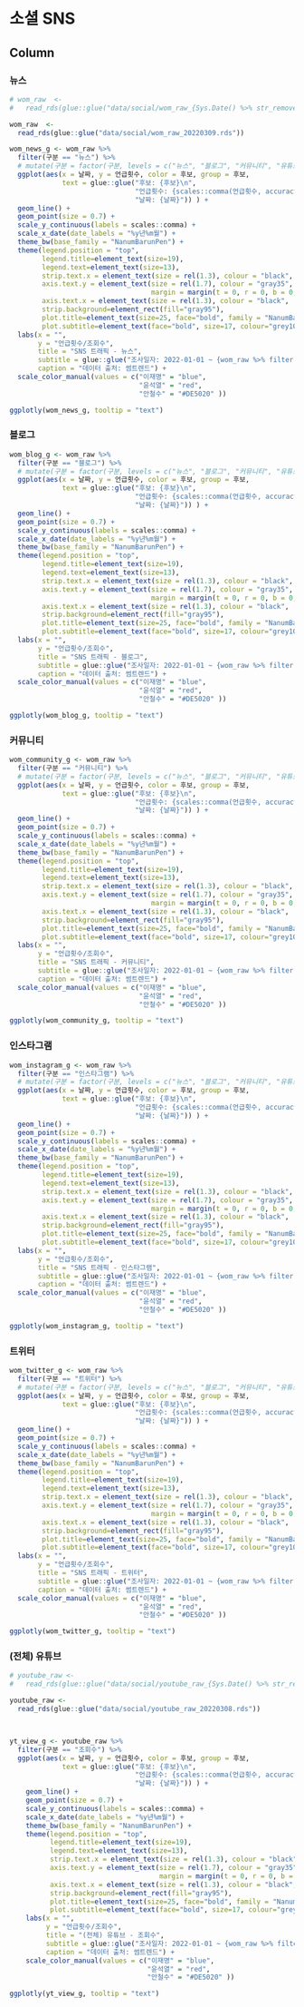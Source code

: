 소셜 SNS
=================================================================================================


Column {.tabset .tabset-fade}
-------------------------------------------------------------------------------

### 뉴스

```r
# wom_raw  <-  
#   read_rds(glue::glue("data/social/wom_raw_{Sys.Date() %>% str_remove_all('-')}.rds"))

wom_raw  <-  
  read_rds(glue::glue("data/social/wom_raw_20220309.rds"))

wom_news_g <- wom_raw %>% 
  filter(구분 == "뉴스") %>% 
  # mutate(구분 = factor(구분, levels = c("뉴스", "블로그", "커뮤니티", "유튜브", "인스타그램", "트위터"))) %>% 
  ggplot(aes(x = 날짜, y = 언급횟수, color = 후보, group = 후보,
             text = glue::glue("후보: {후보}\n",
                               "언급횟수: {scales::comma(언급횟수, accuracy = 1)}\n",
                               "날짜: {날짜}")) ) +
  geom_line() +
  geom_point(size = 0.7) +
  scale_y_continuous(labels = scales::comma) +
  scale_x_date(date_labels = "%y년%m월") +
  theme_bw(base_family = "NanumBarunPen") +
  theme(legend.position = "top",
        legend.title=element_text(size=19), 
        legend.text=element_text(size=13),
        strip.text.x = element_text(size = rel(1.3), colour = "black", face="bold"),
        axis.text.y = element_text(size = rel(1.7), colour = "gray35", face="bold", 
                                   margin = margin(t = 0, r = 0, b = 0, l = 00)),
        axis.text.x = element_text(size = rel(1.3), colour = "black",  face="bold"),
        strip.background=element_rect(fill="gray95"),
        plot.title=element_text(size=25, face="bold", family = "NanumBarunpen"),
        plot.subtitle=element_text(face="bold", size=17, colour="grey10", family = "NanumBarunpen"))  +
  labs(x = "",
       y = "언급횟수/조회수",
       title = "SNS 트래픽 - 뉴스",
       subtitle = glue::glue("조사일자: 2022-01-01 ~ {wom_raw %>% filter(날짜 == max(날짜)) %>% pull(날짜)}"),
       caption = "데이터 출처: 썸트렌드") +
  scale_color_manual(values = c("이재명" = "blue", 
                                "윤석열" = "red", 
                                "안철수" = "#DE5020" ))  

ggplotly(wom_news_g, tooltip = "text")

```

### 블로그

```r

wom_blog_g <- wom_raw %>% 
  filter(구분 == "블로그") %>% 
  # mutate(구분 = factor(구분, levels = c("뉴스", "블로그", "커뮤니티", "유튜브", "인스타그램", "트위터"))) %>% 
  ggplot(aes(x = 날짜, y = 언급횟수, color = 후보, group = 후보,
             text = glue::glue("후보: {후보}\n",
                               "언급횟수: {scales::comma(언급횟수, accuracy = 1)}\n",
                               "날짜: {날짜}")) ) +
  geom_line() +
  geom_point(size = 0.7) +
  scale_y_continuous(labels = scales::comma) +
  scale_x_date(date_labels = "%y년%m월") +
  theme_bw(base_family = "NanumBarunPen") +
  theme(legend.position = "top",
        legend.title=element_text(size=19), 
        legend.text=element_text(size=13),
        strip.text.x = element_text(size = rel(1.3), colour = "black", face="bold"),
        axis.text.y = element_text(size = rel(1.7), colour = "gray35", face="bold", 
                                   margin = margin(t = 0, r = 0, b = 0, l = 00)),
        axis.text.x = element_text(size = rel(1.3), colour = "black",  face="bold"),
        strip.background=element_rect(fill="gray95"),
        plot.title=element_text(size=25, face="bold", family = "NanumBarunpen"),
        plot.subtitle=element_text(face="bold", size=17, colour="grey10", family = "NanumBarunpen"))  +
  labs(x = "",
       y = "언급횟수/조회수",
       title = "SNS 트래픽 - 블로그",
       subtitle = glue::glue("조사일자: 2022-01-01 ~ {wom_raw %>% filter(날짜 == max(날짜)) %>% pull(날짜)}"),
       caption = "데이터 출처: 썸트렌드") +
  scale_color_manual(values = c("이재명" = "blue", 
                                "윤석열" = "red", 
                                "안철수" = "#DE5020" ))  

ggplotly(wom_blog_g, tooltip = "text")

```


### 커뮤니티

```r

wom_community_g <- wom_raw %>% 
  filter(구분 == "커뮤니티") %>% 
  # mutate(구분 = factor(구분, levels = c("뉴스", "블로그", "커뮤니티", "유튜브", "인스타그램", "트위터"))) %>% 
  ggplot(aes(x = 날짜, y = 언급횟수, color = 후보, group = 후보,
             text = glue::glue("후보: {후보}\n",
                               "언급횟수: {scales::comma(언급횟수, accuracy = 1)}\n",
                               "날짜: {날짜}")) ) +
  geom_line() +
  geom_point(size = 0.7) +
  scale_y_continuous(labels = scales::comma) +
  scale_x_date(date_labels = "%y년%m월") +
  theme_bw(base_family = "NanumBarunPen") +
  theme(legend.position = "top",
        legend.title=element_text(size=19), 
        legend.text=element_text(size=13),
        strip.text.x = element_text(size = rel(1.3), colour = "black", face="bold"),
        axis.text.y = element_text(size = rel(1.7), colour = "gray35", face="bold", 
                                   margin = margin(t = 0, r = 0, b = 0, l = 00)),
        axis.text.x = element_text(size = rel(1.3), colour = "black",  face="bold"),
        strip.background=element_rect(fill="gray95"),
        plot.title=element_text(size=25, face="bold", family = "NanumBarunpen"),
        plot.subtitle=element_text(face="bold", size=17, colour="grey10", family = "NanumBarunpen"))  +
  labs(x = "",
       y = "언급횟수/조회수",
       title = "SNS 트래픽 - 커뮤니티",
       subtitle = glue::glue("조사일자: 2022-01-01 ~ {wom_raw %>% filter(날짜 == max(날짜)) %>% pull(날짜)}"),
       caption = "데이터 출처: 썸트렌드") +
  scale_color_manual(values = c("이재명" = "blue", 
                                "윤석열" = "red", 
                                "안철수" = "#DE5020" ))  

ggplotly(wom_community_g, tooltip = "text")

```


### 인스타그램

```r

wom_instagram_g <- wom_raw %>% 
  filter(구분 == "인스타그램") %>% 
  # mutate(구분 = factor(구분, levels = c("뉴스", "블로그", "커뮤니티", "유튜브", "인스타그램", "트위터"))) %>% 
  ggplot(aes(x = 날짜, y = 언급횟수, color = 후보, group = 후보,
             text = glue::glue("후보: {후보}\n",
                               "언급횟수: {scales::comma(언급횟수, accuracy = 1)}\n",
                               "날짜: {날짜}")) ) +
  geom_line() +
  geom_point(size = 0.7) +
  scale_y_continuous(labels = scales::comma) +
  scale_x_date(date_labels = "%y년%m월") +
  theme_bw(base_family = "NanumBarunPen") +
  theme(legend.position = "top",
        legend.title=element_text(size=19), 
        legend.text=element_text(size=13),
        strip.text.x = element_text(size = rel(1.3), colour = "black", face="bold"),
        axis.text.y = element_text(size = rel(1.7), colour = "gray35", face="bold", 
                                   margin = margin(t = 0, r = 0, b = 0, l = 00)),
        axis.text.x = element_text(size = rel(1.3), colour = "black",  face="bold"),
        strip.background=element_rect(fill="gray95"),
        plot.title=element_text(size=25, face="bold", family = "NanumBarunpen"),
        plot.subtitle=element_text(face="bold", size=17, colour="grey10", family = "NanumBarunpen"))  +
  labs(x = "",
       y = "언급횟수/조회수",
       title = "SNS 트래픽 - 인스타그램",
       subtitle = glue::glue("조사일자: 2022-01-01 ~ {wom_raw %>% filter(날짜 == max(날짜)) %>% pull(날짜)}"),
       caption = "데이터 출처: 썸트렌드") +
  scale_color_manual(values = c("이재명" = "blue", 
                                "윤석열" = "red", 
                                "안철수" = "#DE5020" ))  

ggplotly(wom_instagram_g, tooltip = "text")

```

### 트위터

```r

wom_twitter_g <- wom_raw %>% 
  filter(구분 == "트위터") %>% 
  # mutate(구분 = factor(구분, levels = c("뉴스", "블로그", "커뮤니티", "유튜브", "인스타그램", "트위터"))) %>% 
  ggplot(aes(x = 날짜, y = 언급횟수, color = 후보, group = 후보,
             text = glue::glue("후보: {후보}\n",
                               "언급횟수: {scales::comma(언급횟수, accuracy = 1)}\n",
                               "날짜: {날짜}")) ) +
  geom_line() +
  geom_point(size = 0.7) +
  scale_y_continuous(labels = scales::comma) +
  scale_x_date(date_labels = "%y년%m월") +
  theme_bw(base_family = "NanumBarunPen") +
  theme(legend.position = "top",
        legend.title=element_text(size=19), 
        legend.text=element_text(size=13),
        strip.text.x = element_text(size = rel(1.3), colour = "black", face="bold"),
        axis.text.y = element_text(size = rel(1.7), colour = "gray35", face="bold", 
                                   margin = margin(t = 0, r = 0, b = 0, l = 00)),
        axis.text.x = element_text(size = rel(1.3), colour = "black",  face="bold"),
        strip.background=element_rect(fill="gray95"),
        plot.title=element_text(size=25, face="bold", family = "NanumBarunpen"),
        plot.subtitle=element_text(face="bold", size=17, colour="grey10", family = "NanumBarunpen"))  +
  labs(x = "",
       y = "언급횟수/조회수",
       title = "SNS 트래픽 - 트위터",
       subtitle = glue::glue("조사일자: 2022-01-01 ~ {wom_raw %>% filter(날짜 == max(날짜)) %>% pull(날짜)}"),
       caption = "데이터 출처: 썸트렌드") +
  scale_color_manual(values = c("이재명" = "blue", 
                                "윤석열" = "red", 
                                "안철수" = "#DE5020" ))  

ggplotly(wom_twitter_g, tooltip = "text")

```


### (전체) 유튜브

```r

# youtube_raw <- 
#   read_rds(glue::glue("data/social/youtube_raw_{Sys.Date() %>% str_remove_all('-')}.rds"))

youtube_raw <- 
  read_rds(glue::glue("data/social/youtube_raw_20220308.rds"))



yt_view_g <- youtube_raw %>% 
  filter(구분 == "조회수") %>% 
  ggplot(aes(x = 날짜, y = 언급횟수, color = 후보, group = 후보,
             text = glue::glue("후보: {후보}\n",
                               "언급횟수: {scales::comma(언급횟수, accuracy = 1)}\n",
                               "날짜: {날짜}")) ) +
    geom_line() +
    geom_point(size = 0.7) +
    scale_y_continuous(labels = scales::comma) +
    scale_x_date(date_labels = "%y년%m월") +
    theme_bw(base_family = "NanumBarunPen") +
    theme(legend.position = "top",
          legend.title=element_text(size=19), 
          legend.text=element_text(size=13),
          strip.text.x = element_text(size = rel(1.3), colour = "black", face="bold"),
          axis.text.y = element_text(size = rel(1.7), colour = "gray35", face="bold", 
                                     margin = margin(t = 0, r = 0, b = 0, l = 00)),
          axis.text.x = element_text(size = rel(1.3), colour = "black",  face="bold"),
          strip.background=element_rect(fill="gray95"),
          plot.title=element_text(size=25, face="bold", family = "NanumBarunpen"),
          plot.subtitle=element_text(face="bold", size=17, colour="grey10", family = "NanumBarunpen"))  +
    labs(x = "",
         y = "언급횟수/조회수",
         title = "(전체) 유튜브 - 조회수",
         subtitle = glue::glue("조사일자: 2022-01-01 ~ {wom_raw %>% filter(날짜 == max(날짜)) %>% pull(날짜)}"),
         caption = "데이터 출처: 썸트렌드") +
    scale_color_manual(values = c("이재명" = "blue", 
                                  "윤석열" = "red", 
                                  "안철수" = "#DE5020" ))  

ggplotly(yt_view_g, tooltip = "text")

```
